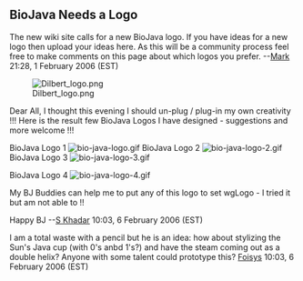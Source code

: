 == BioJava Needs a Logo ==

The new wiki site calls for a new BioJava logo. If you have ideas for a new logo then upload your ideas here. As this will be a community process feel free to make comments on this page about which logos you prefer.
--[[User:Mark|Mark]] 21:28, 1 February 2006 (EST)


[[Image:Dilbert_logo.png]]


Dear All, 
I thought this evening I should un-plug / plug-in my own creativity !!! Here is the result 
few BioJava Logos I have designed - suggestions and more welcome !!! 

BioJava Logo 1 
[[Image:bio-java-logo.gif]]
BioJava Logo 2
[[Image:bio-java-logo-2.gif]]
BioJava Logo 3
[[Image:bio-java-logo-3.gif]]



BioJava Logo 4
[[Image:bio-java-logo-4.gif]]


My BJ Buddies can help me to put any of this logo to set wgLogo - 
I tried it but am not able to !! 

Happy BJ --[[User:S Khadar|S Khadar]] 10:03, 6 February 2006 (EST)

I am a total waste with a pencil but he is an idea: how about stylizing the Sun's Java cup (with 0's anbd 1's?) and have the steam coming out as a double helix? Anyone with  some talent could prototype this? [[User:Foisys|Foisys]] 10:03, 6 February 2006 (EST)